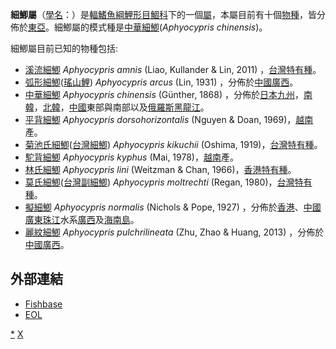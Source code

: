 {{Automatic taxobox
| taxon = Aphyocypris
| subdivision_ranks = [[種|種]] 
| subdivision =
*''Aphyocypris amnis'' (Liao, Kullander & Lin, 2011) 
*''Aphyocypris arcus'' (Lin, 1931)
*''Aphyocypris chinensis'' (Günther, 1868)
*''Aphyocypris dorsohorizontalis'' (Nguyen & Doan, 1969)
*''Aphyocypris kikuchii'' (Oshima, 1919)
*''Aphyocypris kyphus'' (Mai, 1978)
*''Aphyocypris lini'' (Weitzman & Chan, 1966)
*''Aphyocypris moltrechti'' (Regan, 1980)
*''Aphyocypris normalis'' (Nichols & Pope, 1927) 
*''Aphyocypris pulchrilineata'' (Zhu, Zhao & Huang, 2013)
| type_species = [[中華細鯽|中華細鯽]] ''Aphyocypris chinensis'' 
| type_species_authority = ([[Günther|Günther]], 1868)
}}
'''細鯽屬'''（[[學名|學名]]：{{lang|la|''Aphyocypris ''}}）是[[輻鰭魚綱|輻鰭魚綱]][[鯉形目|鯉形目]][[鯝科|鯝科]]下的一個[[屬|屬]]，本屬目前有十個[[物種|物種]]，皆分佈於[[東亞|東亞]]。細鯽屬的模式種是[[中華細鯽|中華細鯽]](''Aphyocypris chinensis'')。

細鯽屬目前已知的物種包括:
*[[溪流細鯽|溪流細鯽]] ''Aphyocypris amnis'' (Liao, Kullander & Lin, 2011) ，[[台灣|台灣]][[特有種|特有種]]。
*[[弧形細鯽|弧形細鯽]]([[瑤山鯉|瑤山鯉]]) ''Aphyocypris arcus'' (Lin, 1931) ，分佈於[[中國|中國]][[廣西|廣西]]。
*[[中華細鯽|中華細鯽]] ''Aphyocypris chinensis'' (Günther, 1868) ，分佈於[[日本|日本]][[九州_(日本)|九州]]，[[南韓|南韓]]，[[北韓|北韓]]，[[中國|中國]]東部與南部以及[[俄羅斯|俄羅斯]][[黑龍江|黑龍江]]。
*[[平背細鯽|平背細鯽]] ''Aphyocypris dorsohorizontalis'' (Nguyen & Doan, 1969)，[[越南|越南]]產。
*[[菊池氏細鯽|菊池氏細鯽]]([[台灣細鯽|台灣細鯽]]) ''Aphyocypris kikuchii'' (Oshima, 1919)，[[台灣|台灣]][[特有種|特有種]]。
*[[駝背細鯽|駝背細鯽]] ''Aphyocypris kyphus'' (Mai, 1978)，[[越南|越南]]產。
*[[林氏細鯽|林氏細鯽]] ''Aphyocypris lini'' (Weitzman & Chan, 1966)，[[香港|香港]][[特有種|特有種]]。
*[[莫氏細鯽|莫氏細鯽]]([[台灣副細鯽|台灣副細鯽]]) ''Aphyocypris moltrechti'' (Regan, 1980)，[[台灣|台灣]][[特有種|特有種]]。
*[[擬細鯽|擬細鯽]] ''Aphyocypris normalis'' (Nichols & Pope, 1927) ，分佈於[[香港|香港]]、[[中國|中國]][[廣東|廣東]][[珠江|珠江]]水系[[廣西|廣西]]及[[海南島|海南島]]。
*[[麗紋細鯽|麗紋細鯽]] ''Aphyocypris pulchrilineata'' (Zhu, Zhao & Huang, 2013) ，分佈於[[中國|中國]][[廣西|廣西]]。

==外部連結==
*[http://www.fishbase.org/NomenClature/ScientificNameSearchList.php?crit1_fieldname=SYNONYMS.SynGenus&crit1_fieldtype=CHAR&crit1_operator=EQUAL&crit1_value=Aphyocypris&crit2_fieldname=SYNONYMS.SynSpecies&crit2_fieldtype=CHAR&crit2_operator=contains&crit2_value=&group=summary&backstep=-2 Fishbase]
*[https://web.archive.org/web/20090428105511/http://www.eol.org/pages/25850 EOL]
{{Taxonbar}}
[[Category:细鲫属|*]] 
[[Category:鲤科|X]] 

{{鯉形目小作品}}


{{Taxonomy-stub}}